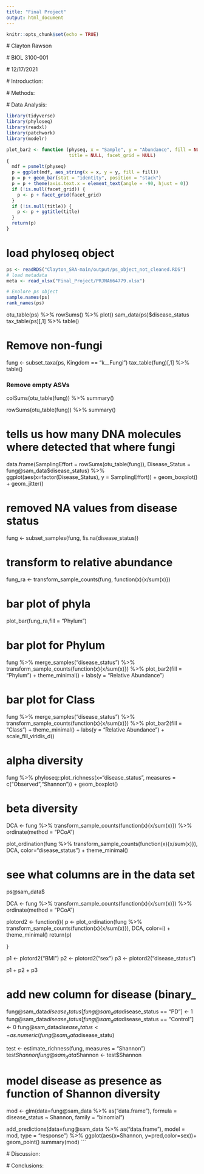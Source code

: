 ```yaml
---
title: "Final Project"
output: html_document
---
```


```r
knitr::opts_chunk$set(echo = TRUE)
```
  # Clayton Rawson
  
  # BIOL 3100-001
  
  # 12/17/2021
  
  # Introduction:

  # Methods:
  
  # Data Analysis:
  
```r
library(tidyverse)
library(phyloseq)
library(readxl)
library(patchwork)
library(modelr)

plot_bar2 <- function (physeq, x = "Sample", y = "Abundance", fill = NULL,
                       title = NULL, facet_grid = NULL)
{
  mdf = psmelt(physeq)
  p = ggplot(mdf, aes_string(x = x, y = y, fill = fill))
  p = p + geom_bar(stat = "identity", position = "stack")
  p = p + theme(axis.text.x = element_text(angle = -90, hjust = 0))
  if (!is.null(facet_grid)) {
    p <- p + facet_grid(facet_grid)
  }
  if (!is.null(title)) {
    p <- p + ggtitle(title)
  }
  return(p)
}
```

# load phyloseq object
```r
ps <- readRDS("Clayton_SRA-main/output/ps_object_not_cleaned.RDS")
# load metadata
meta <- read_xlsx("Final_Project/PRJNA664779.xlsx")

# Exolore ps object
sample.names(ps)
rank_names(ps)
```
otu_table(ps) %>% rowSums() %>% plot()
sam_data(ps)$disease_status
tax_table(ps)[,1] %>% table()

# Remove non-fungi
fung <- subset_taxa(ps, Kingdom  == "k__Fungi")
tax_table(fung)[,1] %>% table()

### Remove empty ASVs 
colSums(otu_table(fung)) %>% summary()

rowSums(otu_table(fung)) %>% summary()

# tells us how many DNA molecules where detected that where fungi
data.frame(SamplingEffort = rowSums(otu_table(fung)),
           Disease_Status = fung@sam_data$disease_status) %>% 
  ggplot(aes(x=factor(Disease_Status), y = SamplingEffort)) +
  geom_boxplot() + geom_jitter()

# removed NA values from disease status
fung <- subset_samples(fung, !is.na(disease_status))

# transform to relative abundance
fung_ra <- transform_sample_counts(fung, function(x){x/sum(x)})

# bar plot of phyla
plot_bar(fung_ra,fill = "Phylum")

# bar plot for Phylum
fung %>% 
  merge_samples("disease_status") %>% 
  transform_sample_counts(function(x){x/sum(x)}) %>% 
  plot_bar2(fill = "Phylum") + 
  theme_minimal() + 
  labs(y = "Relative Abundance")

# bar plot for Class
fung %>% 
  merge_samples("disease_status") %>% 
  transform_sample_counts(function(x){x/sum(x)}) %>% 
  plot_bar2(fill = "Class") + 
  theme_minimal() + 
  labs(y = "Relative Abundance") +
  scale_fill_viridis_d()

# alpha diversity 
fung %>% 
  phyloseq::plot_richness(x="disease_status", measures = c("Observed","Shannon")) +
  geom_boxplot()
  
# beta diversity
DCA <- fung %>% 
  transform_sample_counts(function(x){x/sum(x)}) %>% 
  ordinate(method = "PCoA")

plot_ordination(fung %>% transform_sample_counts(function(x){x/sum(x)}), 
                DCA,
                color="disease_status") +
theme_minimal()

# see what columns are in the data set
ps@sam_data$  


  DCA <- fung %>% 
  transform_sample_counts(function(x){x/sum(x)}) %>% 
  ordinate(method = "PCoA")

plotord2 <- function(i){
  p <- plot_ordination(fung %>% transform_sample_counts(function(x){x/sum(x)}), 
                       DCA,
                       color=i) +
    theme_minimal()
  return(p)
  
}

p1 <- plotord2("BMI")
p2 <- plotord2("sex")
p3 <- plotord2("disease_status")

p1 + p2 + p3

# add new column for disease (binary_
fung@sam_data$disease_status[fung@sam_data$disease_status == "PD"] <- 1
fung@sam_data$disease_status[fung@sam_data$disease_status == "Control"] <- 0
fung@sam_data$disease_status <- as.numeric(fung@sam_data$disease_statu)


test <- estimate_richness(fung, measures = "Shannon")
test$Shannon
fung@sam_data$Shannon <- test$Shannon

# model disease as presence as function of Shannon diversity
mod <- glm(data=fung@sam_data %>% as("data.frame"),
           formula = disease_status ~ Shannon,
           family =  "binomial") 

add_predictions(data=fung@sam_data %>% as("data.frame"),
                model = mod, 
                type = "response") %>% 
  ggplot(aes(x=Shannon, y=pred,color=sex))+
  geom_point()
summary(mod)
```

  # Discussion: 
  
  # Conclusions: 
  